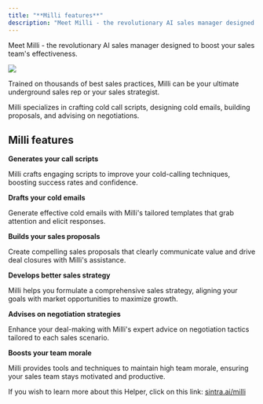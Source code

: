```yaml
---
title: "**Milli features**"
description: "Meet Milli - the revolutionary AI sales manager designed to boost your sales team's effectiveness."
---
```


Meet Milli - the revolutionary AI sales manager designed to boost your sales team's effectiveness. 

![](https://downloads.intercomcdn.com/i/o/1114406050/1bc52ca6deebf762ebe79616/image.png?expires=1754573400&signature=ac6e702a2b457daf7a0a4037d9ffa0cdde335e27e08512ca3fd1689bf23a94f9&req=dSEmEs1%2Bm4FaWfMW1HO4zdAGKyuNRGdPRdOqZHpR19lrHFgWPbS9ifW001BA%0A3Fxd%0A)

Trained on thousands of best sales practices, Milli can be your ultimate underground sales rep or your sales strategist.

Milli specializes in crafting cold call scripts, designing cold emails, building proposals, and advising on negotiations.

## **Milli features**

**Generates your call scripts**

Milli crafts engaging scripts to improve your cold-calling techniques, boosting success rates and confidence.

**Drafts your cold emails**

Generate effective cold emails with Milli's tailored templates that grab attention and elicit responses.

**Builds your sales proposals**

Create compelling sales proposals that clearly communicate value and drive deal closures with Milli's assistance.

**Develops better sales strategy**

Milli helps you formulate a comprehensive sales strategy, aligning your goals with market opportunities to maximize growth.

**Advises on negotiation strategies**

Enhance your deal-making with Milli's expert advice on negotiation tactics tailored to each sales scenario.

**Boosts your team morale**

Milli provides tools and techniques to maintain high team morale, ensuring your sales team stays motivated and productive.

If you wish to learn more about this Helper, click on this link: [sintra.ai/milli](https://sintra.ai/milli)